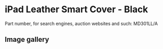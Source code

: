 
# iPad Leather Smart Cover - Black

Part number, for search engines, auction websites and such: MD301LL/A

## Image gallery

<div style={{ width: '100%', maxWidth: '768px' }}>
<GalleryComponent
    images={[
      {
        original: "/everysource/MD301.webp",
        thumbnail: "/everypreview/MD301.webp",
      },
      {
        original: "/everysource/MD301_AV1_BLACK.webp",
        thumbnail: "/everypreview/MD301_AV1_BLACK.webp",
      },
      {
        original: "/everysource/MD301_AV1_WHITE.webp",
        thumbnail: "/everypreview/MD301_AV1_WHITE.webp",
      },
      {
        original: "/everysource/MD301_AV2_BLACK.webp",
        thumbnail: "/everypreview/MD301_AV2_BLACK.webp",
      },
      {
        original: "/everysource/MD301_AV2_WHITE.webp",
        thumbnail: "/everypreview/MD301_AV2_WHITE.webp",
      },
      {
        original: "/everysource/MD301_AV3.webp",
        thumbnail: "/everypreview/MD301_AV3.webp",
      },
      {
        original: "/everysource/MD301_AV3_BLACK.webp",
        thumbnail: "/everypreview/MD301_AV3_BLACK.webp",
      },
      {
        original: "/everysource/MD301_AV3_WHITE.webp",
        thumbnail: "/everypreview/MD301_AV3_WHITE.webp",
      },
      {
        original: "/everysource/MD301_AV4.webp",
        thumbnail: "/everypreview/MD301_AV4.webp",
      },
      {
        original: "/everysource/MD301_AV4_BLACK.webp",
        thumbnail: "/everypreview/MD301_AV4_BLACK.webp",
      },
      {
        original: "/everysource/MD301_AV4_WHITE.webp",
        thumbnail: "/everypreview/MD301_AV4_WHITE.webp",
      },
      {
        original: "/everysource/MD301_AV5.webp",
        thumbnail: "/everypreview/MD301_AV5.webp",
      }
    ]}
  />
</div>